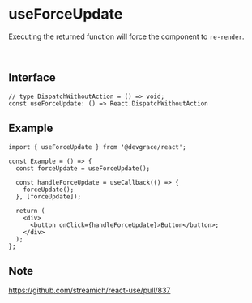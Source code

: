 # useForceUpdate

Executing the returned function will force the component to `re-render`.

<br />

## Interface
```tsx
// type DispatchWithoutAction = () => void;
const useForceUpdate: () => React.DispatchWithoutAction
```

## Example

```tsx
import { useForceUpdate } from '@devgrace/react';

const Example = () => {
  const forceUpdate = useForceUpdate();
  
  const handleForceUpdate = useCallback(() => {
    forceUpdate();
  }, [forceUpdate]);

  return (
    <div>
      <button onClick={handleForceUpdate}>Button</button>;
    </div>
  );
};
```

## Note
https://github.com/streamich/react-use/pull/837